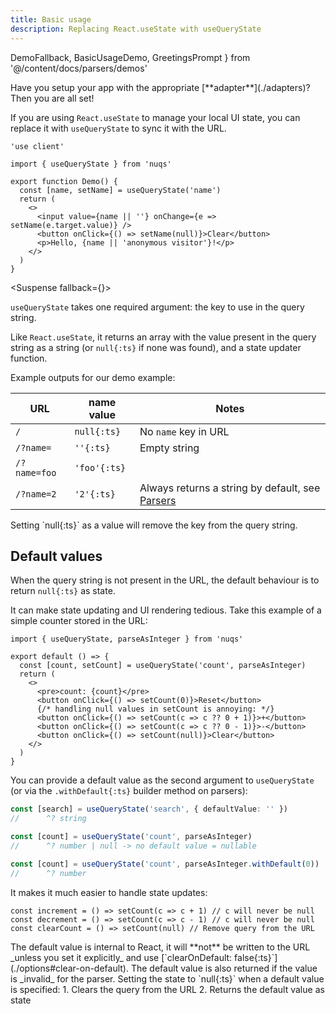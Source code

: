 ```yaml
---
title: Basic usage
description: Replacing React.useState with useQueryState
---
```


  DemoFallback,
  BasicUsageDemo,
  GreetingsPrompt
} from '@/content/docs/parsers/demos'

<Callout title="Prerequisite">
  Have you setup your app with the appropriate [**adapter**](./adapters)? Then you
  are all set!
</Callout>

If you are using `React.useState` to manage your local UI state,
you can replace it with `useQueryState` to sync it with the URL.

```tsx
'use client'

import { useQueryState } from 'nuqs'

export function Demo() {
  const [name, setName] = useQueryState('name')
  return (
    <>
      <input value={name || ''} onChange={e => setName(e.target.value)} />
      <button onClick={() => setName(null)}>Clear</button>
      <p>Hello, {name || 'anonymous visitor'}!</p>
    </>
  )
}
```

<Suspense fallback={<DemoFallback/>}>
  <BasicUsageDemo />
</Suspense>

`useQueryState` takes one required argument: the key to use in the query string.

Like `React.useState`, it returns an array with the value present in the query
string as a string (or `null{:ts}` if none was found), and a state updater function.

Example outputs for our demo example:

| URL          | name value   | Notes                                                             |
| ------------ | ------------ | ----------------------------------------------------------------- |
| `/`          | `null{:ts}`  | No `name` key in URL                                              |
| `/?name=`    | `''{:ts}`    | Empty string                                                      |
| `/?name=foo` | `'foo'{:ts}` ||
| `/?name=2`   | `'2'{:ts}`   | Always returns a string by default, see [Parsers](/docs/parsers) |

<Callout title="Tip">
  Setting `null{:ts}` as a value will remove the key from the query string.
</Callout>

## Default values

When the query string is not present in the URL, the default behaviour is to
return `null{:ts}` as state.

It can make state updating and UI rendering tedious.
Take this example of a simple counter stored in the URL:

```tsx
import { useQueryState, parseAsInteger } from 'nuqs'

export default () => {
  const [count, setCount] = useQueryState('count', parseAsInteger)
  return (
    <>
      <pre>count: {count}</pre>
      <button onClick={() => setCount(0)}>Reset</button>
      {/* handling null values in setCount is annoying: */}
      <button onClick={() => setCount(c => c ?? 0 + 1)}>+</button>
      <button onClick={() => setCount(c => c ?? 0 - 1)}>-</button>
      <button onClick={() => setCount(null)}>Clear</button>
    </>
  )
}
```

You can provide a default value as the second argument to `useQueryState` (or
via the `.withDefault{:ts}` builder method on parsers):

```ts
const [search] = useQueryState('search', { defaultValue: '' })
//      ^? string

const [count] = useQueryState('count', parseAsInteger)
//      ^? number | null -> no default value = nullable

const [count] = useQueryState('count', parseAsInteger.withDefault(0))
//      ^? number
```

It makes it much easier to handle state updates:

```tsx
const increment = () => setCount(c => c + 1) // c will never be null
const decrement = () => setCount(c => c - 1) // c will never be null
const clearCount = () => setCount(null) // Remove query from the URL
```

<Callout title="Note">
  The default value is internal to React, it will **not** be written to the
  URL _unless you set it explicitly_ and use [`clearOnDefault: false{:ts}`](./options#clear-on-default).
</Callout>

<Callout title="Tip">
  The default value is also returned if the value is _invalid_ for the parser.
</Callout>

<Callout title="Tip">
  Setting the state to `null{:ts}` when a default value is specified:
  1. Clears the query from the URL
  2. Returns the default value as state
</Callout>
